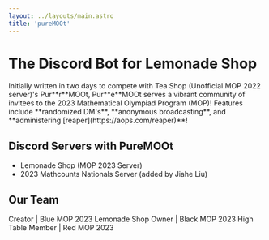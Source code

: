 ```yaml
---
layout: ../layouts/main.astro
title: 'pureMOOt'
---
```



# The Discord Bot for Lemonade Shop 

<WithLogo>
Initially written in two days to compete with Tea Shop (Unofficial MOP 2022 server)'s
Pur**r**MOOt, Pur**e**MOOt serves a vibrant community of invitees to the 2023
Mathematical Olympiad Program (MOP)! Features
include **randomized DM's**, **anonymous broadcasting**, and **administering
[reaper](https://aops.com/reaper)**!
</WithLogo>

## Discord Servers with PureMOOt

- Lemonade Shop (MOP 2023 Server)
- 2023 Mathcounts Nationals Server (added by Jiahe Liu)

## Our Team

<div class='grid grid-cols-1 md:grid-cols-2'>
	<Team
		name='Juni Kim'
		username='jkmmm3'
		picture='https://avatar.artofproblemsolving.com/avatar_536071.png'
	>
		Creator | Blue MOP 2023
	</Team>
	<Team
		name='Advaith Avadhanam'
		username='advaith7149'
		picture='https://avatar.artofproblemsolving.com/avatar_450822.png'
	>
		Lemonade Shop Owner | Black MOP 2023
	</Team>
	<Team
		name='Emily Yu'
		username='poliarn'
		picture='https://cdn.discordapp.com/avatars/834972148866482227/9f3464b1c3e1185879d3d49f9060c4b7.png?size=1024'
	>
		High Table Member | Red MOP 2023
	</Team>
</div>
